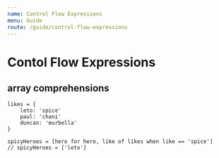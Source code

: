 ```yaml
---
name: Control Flow Expressions
menu: Guide
route: /guide/control-flow-expressions
---
```


# Contol Flow Expressions

## array comprehensions

```ks
likes = {
	leto: 'spice'
	paul: 'chani'
	duncan: 'murbella'
}

spicyHeroes = [hero for hero, like of likes when like == 'spice']
// spicyHeroes = ['leto']
```